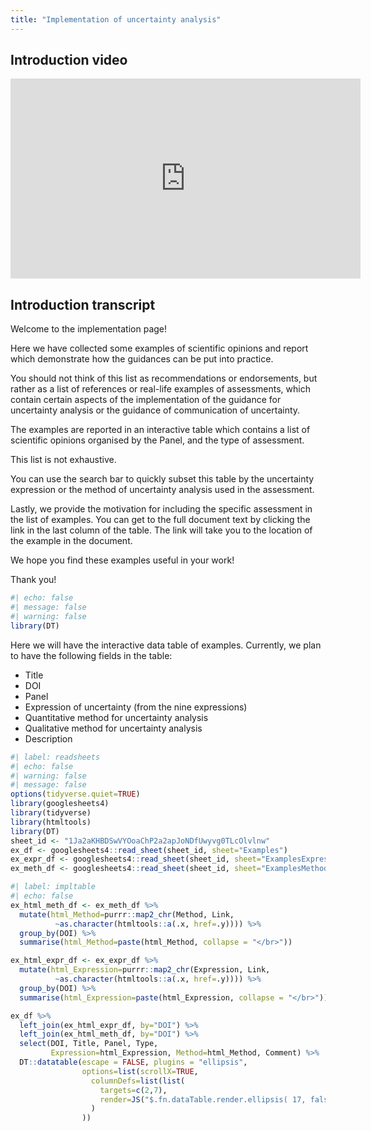 ```yaml
---
title: "Implementation of uncertainty analysis"
---
```

:::: {.panel-tabset}

## Introduction video

<iframe width="560px" height="320px" allowfullscreen="true" allow="autoplay *" title="Sequence_01_Implementation" src="https://lu.instructuremedia.com/embed/cda3e254-e10f-41e0-9926-a139e149595f" frameborder="0"></iframe>

## Introduction transcript

Welcome to the implementation page! 

Here we have collected some examples of scientific opinions and report which demonstrate how the guidances can be put into practice. 

You should not think of this list as recommendations or endorsements, but rather as a list of references or real-life examples of assessments, which contain certain aspects of the implementation of the guidance for uncertainty analysis or the guidance of communication of uncertainty.

The examples are reported in an interactive table which contains a list of scientific opinions organised by the Panel, and the type of assessment. 

This list is not exhaustive.

You can use the search bar to quickly subset this table by the uncertainty expression or the method of uncertainty analysis used in the assessment. 

Lastly, we provide the motivation for including the specific assessment in the list of examples. You can get to the full document text by clicking the link in the last column of the table. The link will take you to the location of the example in the document.

We hope you find these examples useful in your work!

Thank you!

::::



```r
#| echo: false
#| message: false
#| warning: false
library(DT)
```

Here we will have the interactive data table of examples. Currently, we plan to have the following fields in the table:

- Title
- DOI
- Panel
- Expression of uncertainty (from the nine expressions)
- Quantitative method for uncertainty analysis
- Qualitative method for uncertainty analysis 
- Description

```r
#| label: readsheets
#| echo: false
#| warning: false
#| message: false
options(tidyverse.quiet=TRUE)
library(googlesheets4)
library(tidyverse)
library(htmltools)
library(DT)
sheet_id <- "1Ja2aKHBDSwVYOoaChP2a2apJoNDfUwyvg0TLcOlvlnw"
ex_df <- googlesheets4::read_sheet(sheet_id, sheet="Examples")
ex_expr_df <- googlesheets4::read_sheet(sheet_id, sheet="ExamplesExpressions")
ex_meth_df <- googlesheets4::read_sheet(sheet_id, sheet="ExamplesMethods")
```

```r
#| label: impltable
#| echo: false
ex_html_meth_df <- ex_meth_df %>% 
  mutate(html_Method=purrr::map2_chr(Method, Link, 
          ~as.character(htmltools::a(.x, href=.y)))) %>% 
  group_by(DOI) %>% 
  summarise(html_Method=paste(html_Method, collapse = "</br>")) 

ex_html_expr_df <- ex_expr_df %>% 
  mutate(html_Expression=purrr::map2_chr(Expression, Link, 
          ~as.character(htmltools::a(.x, href=.y)))) %>% 
  group_by(DOI) %>% 
  summarise(html_Expression=paste(html_Expression, collapse = "</br>"))

ex_df %>% 
  left_join(ex_html_expr_df, by="DOI") %>% 
  left_join(ex_html_meth_df, by="DOI") %>% 
  select(DOI, Title, Panel, Type, 
         Expression=html_Expression, Method=html_Method, Comment) %>% 
  DT::datatable(escape = FALSE, plugins = "ellipsis",
                options=list(scrollX=TRUE,
                  columnDefs=list(list(
                    targets=c(2,7),
                    render=JS("$.fn.dataTable.render.ellipsis( 17, false )"))
                  )
                ))
```

